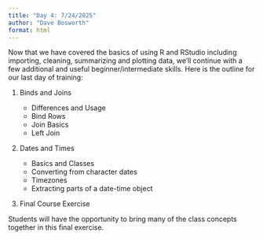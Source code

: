 ```yaml
---
title: "Day 4: 7/24/2025"
author: "Dave Bosworth"
format: html
---
```


Now that we have covered the basics of using R and RStudio including importing, cleaning, summarizing and plotting data, we'll continue with a few additional and useful beginner/intermediate skills. Here is the outline for our last day of training:

1. Binds and Joins

    - Differences and Usage
    - Bind Rows
    - Join Basics
    - Left Join

2. Dates and Times

    - Basics and Classes
    - Converting from character dates
    - Timezones
    - Extracting parts of a date-time object
    

3. Final Course Exercise

Students will have the opportunity to bring many of the class concepts together in this final exercise.
